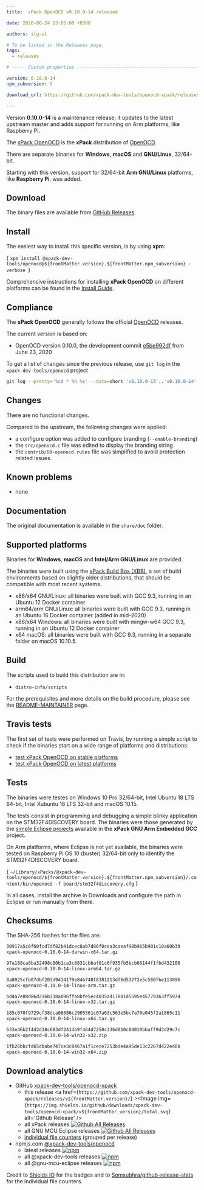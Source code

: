 ```yaml
---
title:  xPack OpenOCD v0.10.0-14 released

date: 2020-06-24 13:05:00 +0300

authors: ilg-ul

# To be listed in the Releases page.
tags:
  - releases

# ----- Custom properties -----------------------------------------------------

version: 0.10.0-14
npm_subversion: 3

download_url: https://github.com/xpack-dev-tools/openocd-xpack/releases/tag/v0.10.0-14/

---
```


Version **0.10.0-14** is a maintenance release; it updates to the latest upstream master and adds support for running on Arm platforms, like Raspberry Pi.

<!-- truncate -->


The [xPack OpenOCD](https://xpack-dev-tools.github.io/openocd-xpack)
is the **xPack** distribution of
[OpenOCD](https://openocd.org).

There are separate binaries for **Windows**, **macOS** and
**GNU/Linux**, 32/64-bit.

Starting with this version, support for 32/64-bit **Arm GNU/Linux** platforms,
like **Raspberry Pi**, was added.

## Download

The binary files are available from <a href={frontMatter.download_url}>GitHub Releases</a>.

## Install

The easiest way to install this specific version, is by using **xpm**:

<CodeBlock language="console"> {
`xpm install @xpack-dev-tools/openocd@${frontMatter.version}.${frontMatter.npm_subversion} -verbose
`} </CodeBlock>

Comprehensive instructions for installing **xPack OpenOCD** on different platforms
can be found in the [Install Guide](/docs/install/).

## Compliance

The **xPack OpenOCD** generally follows the official
[OpenOCD](https://openocd.org) releases.

The current version is based on:

- OpenOCD version 0.10.0, the development commit
[e5be992df](https://github.com/xpack-dev-tools/openocd/commit/e5be992df1a893e2e865419a02a564d5f9ccd9dd)
from June 23, 2020

To get a list of changes since the previous release, use `git log` in the
`xpack-dev-tools/openocd` project

```sh
git log --pretty='%cd * %h %s' --date=short 'v0.10.0-13'..'v0.10.0-14'
```

## Changes

There are no functional changes.

Compared to the upstream, the following changes were applied:

- a configure option was added to configure branding (`--enable-branding`)
- the `src/openocd.c` file was edited to display the branding string
- the `contrib/60-openocd.rules` file was simplified to avoid protection
  related issues.

## Known problems

- none

## Documentation

The original documentation is available in the `share/doc` folder.

## Supported platforms

Binaries for **Windows**, **macOS** and **Intel/Arm GNU/Linux** are provided.

The binaries were built using the
[xPack Build Box (XBB)](https://github.com/xpack/xpack-build-box), a set
of build environments based on slightly older distributions, that should be
compatible with most recent systems.

- x86/x64 GNU/Linux: all binaries were built with GCC 9.3, running in an
  Ubuntu 12 Docker container
- arm64/arm GNU/Linux: all binaries were built with GCC 9.3, running in an
  Ubuntu 16 Docker container (added in mid-2020)
- x86/x64 Windows: all binaries were built with mingw-w64 GCC 9.3, running in an
  Ubuntu 12 Docker container
- x64 macOS: all binaries were built with GCC 9.3, running in a separate
  folder on macOS 10.10.5.

## Build

The scripts used to build this distribution are in:

- `distro-info/scripts`

For the prerequisites and more details on the build procedure, please see the
[README-MAINTAINER](https://github.com/xpack-dev-tools/openocd-xpack/blob/xpack/README-MAINTAINER.md) page.

## Travis tests

The first set of tests were performed on Travis, by running
a simple script to check if the binaries start on a wide range of
platforms and distributions:

- [test xPack OpenOCD on stable platforms](https://travis-ci.org/github/xpack-dev-tools/openocd-xpack/builds/702320342)
- [test xPack OpenOCD on latest platforms](https://travis-ci.org/github/xpack-dev-tools/openocd-xpack/builds/702325083)

## Tests

The binaries were testes on Windows 10 Pro 32/64-bit, Intel Ubuntu 18 LTS 64-bit,
Intel Xubuntu 18 LTS 32-bit and macOS 10.15.

The tests consist in programming and debugging a simple blinky application
on the STM32F4DISCOVERY board. The binaries were
those generated by the
[simple Eclipse projects](https://github.com/xpack-dev-tools/arm-none-eabi-gcc-xpack/tree/xpack/tests/eclipse)
available in the **xPack GNU Arm Embedded GCC** project.

On Arm platforms, where Eclipse is not yet available, the binaries were
tested on Raspberry Pi OS 10 (buster) 32/64-bit only to identify the STM32F4DISCOVERY board.

<CodeBlock language="sh"> {
`~/Library/xPacks/@xpack-dev-tools/openocd/${frontMatter.version}.${frontMatter.npm_subversion}/.content/bin/openocd -f board/stm32f4discovery.cfg`
} </CodeBlock>

In all cases, install the archive in Downloads and configure the path
in Eclipse or run manually from there.

## Checksums

The SHA-256 hashes for the files are:

```txt
30917a5c6f60fcd7df82b41dcec8ab7d86f0cea3caeaf98b965b901c10a60b39
xpack-openocd-0.10.0-14-darwin-x64.tar.gz

97a188ca8ba32498c80b1ca3c8831cbbaf01c6f935fb5bcb66144f1fbd432106
xpack-openocd-0.10.0-14-linux-arm64.tar.gz

8a8025cfb07dbf203d9434179e84b748f8381213df6d53272e5c580fbe113896
xpack-openocd-0.10.0-14-linux-arm.tar.gz

bd4a7e88d86d216b738a096ffa8bfe5ec4035ad17801d5595e45779363ff5974
xpack-openocd-0.10.0-14-linux-x32.tar.gz

185c070f9729cf38dca08686c2905561c07a63c563e5bc7a70e045f2a1865c11
xpack-openocd-0.10.0-14-linux-x64.tar.gz

633e46b2f4d2d38c683df2414b9f464d7250c336d010c84010bbaff9d3d29c7c
xpack-openocd-0.10.0-14-win32-x32.zip

1fb26bbcfd65dbabe747ce3c8467a1f1cece7253bde4a95de13c2267d422ed8b
xpack-openocd-0.10.0-14-win32-x64.zip
```

## Download analytics

- GitHub [xpack-dev-tools/openocd-xpack](https://github.com/xpack-dev-tools/openocd-xpack/)
  - this release <a href={`https://github.com/xpack-dev-tools/openocd-xpack/releases/v${frontMatter.version}/`} ><Image img={`https://img.shields.io/github/downloads/xpack-dev-tools/openocd-xpack/v${frontMatter.version}/total.svg`} alt='Github Release' /></a>
  - all xPack releases [![Github All Releases](https://img.shields.io/github/downloads/xpack-dev-tools/openocd-xpack/total.svg)](https://github.com/xpack-dev-tools/openocd-xpack/releases/)
  - all GNU MCU Eclipse releases [![Github All Releases](https://img.shields.io/github/downloads/gnu-mcu-eclipse/openocd/total.svg)](https://github.com/gnu-mcu-eclipse/openocd/releases/)
  - [individual file counters](https://somsubhra.github.io/github-release-stats/?username=xpack-dev-tools&repository=openocd-xpack) (grouped per release)
- npmjs.com [@xpack-dev-tools/openocd](https://www.npmjs.com/package/@xpack-dev-tools/openocd)
  - latest releases [![npm](https://img.shields.io/npm/dw/@xpack-dev-tools/openocd.svg)](https://www.npmjs.com/package/@xpack-dev-tools/openocd/)
  - all @xpack-dev-tools releases [![npm](https://img.shields.io/npm/dt/@xpack-dev-tools/openocd.svg)](https://www.npmjs.com/package/@xpack-dev-tools/openocd/)
  - all @gnu-mcu-eclipse releases [![npm](https://img.shields.io/npm/dt/@gnu-mcu-eclipse/openocd.svg)](https://www.npmjs.com/package/@gnu-mcu-eclipse/openocd/)

Credit to [Shields IO](https://shields.io) for the badges and to
[Somsubhra/github-release-stats](https://github.com/Somsubhra/github-release-stats)
for the individual file counters.
